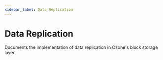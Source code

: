 ```yaml
---
sidebar_label: Data Replication
---
```


# Data Replication


Documents the implementation of data replication in Ozone's block storage layer.

<DocCardList/>
